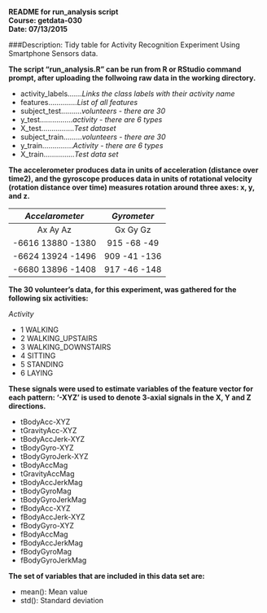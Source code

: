 
**README for run_analysis script**  
**Course: getdata-030**  
**Date:   07/13/2015**  

###Description: Tidy table for Activity Recognition Experiment Using Smartphone Sensors data.

**The script "run_analysis.R" can be run from R or RStudio command prompt, after uploading the follwoing raw data in the working directory.**

* activity_labels.......*Links the class labels with their activity name*  
* features..............*List of all features*  
* subject_test..........*volunteers - there are 30 *  
* y_test................*activity - there are 6 types*    
* X_test................*Test dataset*  
* subject_train.........*volunteers - there are 30 *  
* y_train...............*Activity - there are 6 types*  
* X_train...............*Test data set*  


**The accelerometer produces data in units of acceleration (distance over time2), and the gyroscope produces data in units of rotational velocity (rotation distance over time) measures rotation around three axes: x, y, and z.**

|*Accelarometer*          |      *Gyrometer*    |
|:-----------------------:|:-------------------:|
|Ax       Ay        Az    |  Gx   Gy   Gz       |
|-6616    13880    -1380  |  915    -68    -49  |
|-6624    13924    -1496  |  909    -41    -136 |
|-6680    13896    -1408  |  917    -46    -148 |

**The 30 volunteer's data, for this experiment,  was gathered for the following six activities:**

  *Activity*
  
* 1 WALKING
* 2 WALKING_UPSTAIRS
* 3 WALKING_DOWNSTAIRS
* 4 SITTING
* 5 STANDING
* 6 LAYING

**These signals were used to estimate variables of the feature vector for each pattern: '-XYZ' is used to denote 3-axial signals in the X, Y and Z directions.**

* tBodyAcc-XYZ
* tGravityAcc-XYZ
* tBodyAccJerk-XYZ
* tBodyGyro-XYZ
* tBodyGyroJerk-XYZ
* tBodyAccMag
* tGravityAccMag
* tBodyAccJerkMag
* tBodyGyroMag
* tBodyGyroJerkMag
* fBodyAcc-XYZ
* fBodyAccJerk-XYZ
* fBodyGyro-XYZ
* fBodyAccMag
* fBodyAccJerkMag
* fBodyGyroMag
* fBodyGyroJerkMag

**The set of variables that are included in this data set are: **

* mean(): Mean value
* std(): Standard deviation
